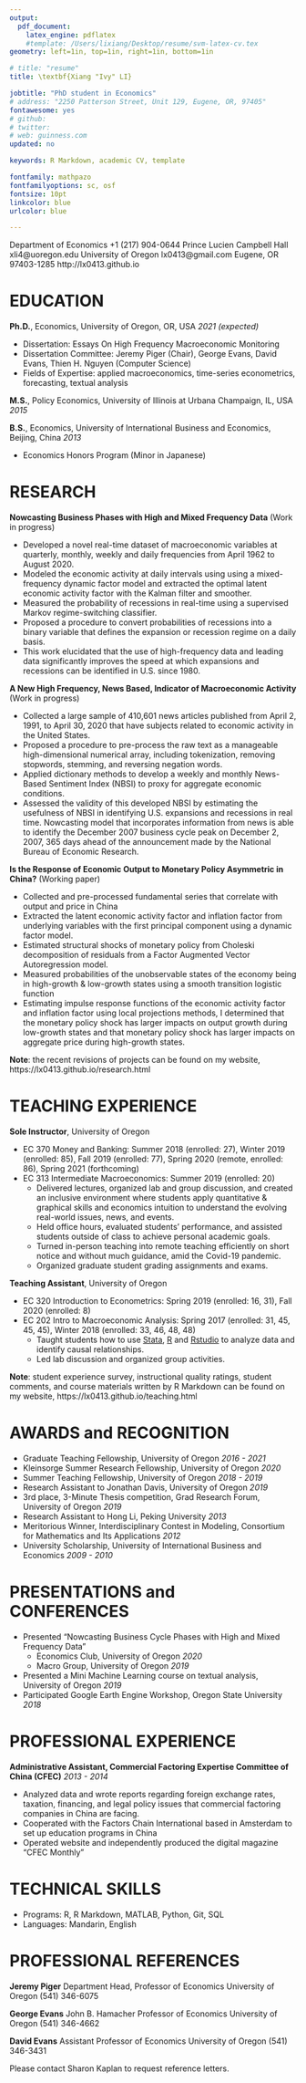 ```yaml
---
output: 
  pdf_document:
    latex_engine: pdflatex
    #template: /Users/lixiang/Desktop/resume/svm-latex-cv.tex
geometry: left=1in, top=1in, right=1in, bottom=1in

# title: "resume"
title: \textbf{Xiang "Ivy" LI}

jobtitle: "PhD student in Economics"
# address: "2250 Patterson Street, Unit 129, Eugene, OR, 97405"
fontawesome: yes
# github: 
# twitter:
# web: guinness.com
updated: no

keywords: R Markdown, academic CV, template

fontfamily: mathpazo
fontfamilyoptions: sc, osf
fontsize: 10pt
linkcolor: blue
urlcolor: blue

---
```

Department of Economics  \hfill +1 (217) 904-0644
\newline 736 Prince Lucien Campbell Hall \hfill xli4@uoregon.edu
\newline 1285 University of Oregon \hfill lx0413@gmail.com
\newline Eugene, OR 97403-1285 \hfill http://lx0413.github.io

\rule[2ex]{\textwidth}{1pt}

\vspace{-25pt}

\thispagestyle{empty}

# EDUCATION
**Ph.D.**, Economics, University of Oregon, OR, USA \hfill _2021 (expected)_

- Dissertation: Essays On High Frequency Macroeconomic Monitoring
- Dissertation Committee: Jeremy Piger (Chair), George Evans, David Evans, Thien H. Nguyen (Computer Science)
- Fields of Expertise: applied macroeconomics, time-series econometrics, forecasting, textual analysis

**M.S.**, Policy Economics, University of Illinois at Urbana Champaign, IL, USA \hfill _2015_

**B.S.**, Economics, University of International Business and Economics, Beijing, China  \hfill _2013_

  - Economics Honors Program (Minor in Japanese)

# RESEARCH
**Nowcasting Business Phases with High and Mixed Frequency Data** (Work in progress)

- Developed a novel real-time dataset of macroeconomic variables at quarterly, monthly, weekly and daily frequencies from April 1962 to August 2020.
- Modeled the economic activity at daily intervals using using a mixed-frequency dynamic factor model and extracted the optimal latent economic activity factor with the Kalman filter and smoother. 
- Measured the probability of recessions in real-time using a supervised Markov regime-switching classifier. 
- Proposed a procedure to convert probabilities of recessions into a binary variable that defines the expansion or recession regime on a daily basis.
- This work elucidated that the use of high-frequency data and leading data significantly improves the speed at which expansions and recessions can be identified in U.S. since 1980. 

<!-- As representative examples, with high frequency and leading data included into the analysis, the model identifies the start of the Great Recession 256 days ahead of the NBER announcement and many months ahead of the statistical procedures surveyed in Hamilton (2011). When I further incorporate information from the news-based sentiment index in Li (2020), I am able to identify the December 2007 business cycle peak even earlier, on December 2, 2007. During the Covid-19 pandemic, the NBER announced on June 8, 2020, that a new recession started in the U.S. in March 2020, my model identified the start of this recession on March 22, 2020, 78 days ahead of the NBER announcement. -->


<!-- As a representative example, during the Covid-19 pandemic, the NBER announced on June 8, 2020, that a new recession started in the U.S. in March 2020, my model identified the start of this recession on March 15, 2020, 85 days ahead of the NBER announcement. -->

<!-- - Developed a novel real-time dataset of macroeconomic variables at quarterly, monthly, weekly and daily frequencies. -->
<!-- - Measured the economic activity at daily intervals using dynamic factor models, and measured the probability of expansions and recessions in real time.  -->
<!-- - This work elucidated that the use of higher frequency data significantly improves the speed at which expansions and recessions can be identified in U.S. since 1980. -->

<!--- I take a three-step approach. First, I use the mixed frequency dynamic factor model to extract a coincident index of real economic activity using daily, weekly, monthly and quarterly data. Second, I train a variety of supervised machine learning classification techniques to classify the coincident index into recession and expansion regimes. Finally, I use these trained classifiers to evaluate the evidence for new business cycle turning points in end-of-sample data that has not yet been classified by the NBER. --->

**A New High Frequency, News Based, Indicator of Macroeconomic Activity** (Work in progress)

- Collected a large sample of 410,601 news articles published from April 2, 1991, to April 30, 2020 that have subjects related to economic activity in the United States.
- Proposed a procedure to pre-process the raw text as a manageable high-dimensional numerical array, including tokenization, removing stopwords, stemming, and reversing negation words. 
- Applied dictionary methods to develop a weekly and monthly News-Based Sentiment Index (NBSI) to proxy for aggregate economic conditions.
- Assessed the validity of this developed NBSI by estimating the usefulness of NBSI in identifying U.S. expansions and recessions in real time. Nowcasting model that incorporates information from news is able to identify the December 2007 business cycle peak on December 2, 2007, 365 days ahead of the announcement made by the National Bureau of Economic Research.

<!-- - Assessed the validity of this developed NBSI by tracking a wide range of monthly macroeconomic activity measures and estimated the usefulness of NBSI in identifying U.S. expansions and recessions in real time.  -->


<!-- - Developed a weekly News-Based Sentiment Index (NBSI) regarding economic conditions based on articles sourced from The Wall Street Journal using dictionary methods. -->
<!-- - Assessed the validity of this developed NBSI by tracking a wide range of monthly macroeconomic activity measures.  -->
<!-- - Estimated the usefulness of NBSI in identifying U.S. expansions and recessions in real time.  -->

**Is the Response of Economic Output to Monetary Policy Asymmetric in China?** (Working paper)

<!-- - Estimated monetary policy shocks in China, using a combination of dynamic factors models and factor-augmented vector autoregression. -->
<!-- - Applying local projection methods, I determined that the monetary policy shock has larger impacts on output growth during low-growth states and that monetary policy shock has larger impacts on aggregate price during high-growth states. -->

<!--- I take a four-step approach. First, Chinese economic activity and aggregate price level are measured using dynamic factors models. Second, monetary policy shocks are identified with Choleski residuals from a factor-augmented vector autoregression. Third, high-growth vs. low-growth phases are measured using a smooth transition logistic function. Lastly, the response of economic activity and price to monetary policy shocks in high-growth periods vs. low-growth periods are estimated via the local projection method--->

- Collected and pre-processed fundamental series that correlate with output and price in China  
- Extracted the latent economic activity factor and inflation factor from underlying variables with the first principal component using a dynamic factor model. 
- Estimated  structural shocks of monetary policy from Choleski decomposition of residuals from a Factor Augmented Vector Autoregression model. 
- Measured probabilities of the unobservable states of the economy being in high-growth & low-growth states using a smooth transition logistic function 
- Estimating impulse response functions of the economic activity factor and inflation factor using local projections methods, I determined that the monetary policy shock has larger impacts on output growth during low-growth states and that monetary policy shock has larger impacts on aggregate price during high-growth states.

<!---
- This paper is the first to study asymmetry in the response of monetary policy on the Chinese economy over the business cycle. Asymmetry is defined in terms of the effects of monetary policy in high-growth periods vs. low-growth periods. High-growth and low-growth phases are measured using a smooth transition logistic function. Using local projection method, I find evidence that monetary policy shocks have larger impacts on output growth during low-growth states; during high-growth states, monetary policy shocks have larger impacts on inflation. This evidence is consistent with a convex aggregate supply curve
--->

<!---
**Forecasting Using Bayesian VAR** 
- This paper uses a quarterly US data set on inflation rate, unemployment rate, and interest rate from 1948Q1 to 2018Q1, and then performs an (pseudo) out-of-sample 1-period and 4-period forecast
- This paper uses Bayesian method to estimate a VAR(2) model, based on 2 analytical priors (Minnesota prior and Natural Conjugate prior), and 2 non-analytical priors (Independent Normal - Wishart prior and Stochastic Search Variable Selection prior)
- This paper shows that SSVC prior performs a better 1-period forecast, and independent Normal-Wishart prior performs a better 4-period forecast, in terms of minimal mean squared forecast error
- As forecast horizon gets longer, Minnesota prior generates a large forecast error. Non-analytical prior performs better than analytical priors in terms of forecast ability, especially when forecast horizon gets longer
--->

<!---
**Detecting the Potential Conspirators** (Working paper, with Yizhi Chen and Dong Wang, Awarded Meritorious Winner of 2012 Mathematical Contest in Modeling by the Consortium for Mathematics & Applications) 

- Analyzing data on confirmed criminals, this project applies degree, betweenness and connection in social network analysis to measure crime probabilities of suspects in the network.
- I explored analytic hierarchy process and pointwise mutual information methods to quantify semantic orientation of messages conveyed in a crime network.
--->

**Note**: the recent revisions of projects can be found on my website, https://lx0413.github.io/research.html


# TEACHING EXPERIENCE
**Sole Instructor**, University of Oregon

- EC 370 Money and Banking: Summer 2018 (enrolled: 27), Winter 2019 (enrolled: 85), Fall 2019 (enrolled: 77), Spring 2020 (remote, enrolled: 86), Spring 2021 (forthcoming)
- EC 313 Intermediate Macroeconomics: Summer 2019 (enrolled: 20)
  - Delivered lectures, organized lab and group discussion, and created an inclusive environment where students apply quantitative & graphical skills and economics intuition to understand the evolving real-world issues, news, and events. 
  - Held office hours, evaluated students' performance, and assisted students outside of class to achieve personal academic goals.
  - Turned in-person teaching into remote teaching efficiently on short notice and without much guidance, amid the Covid-19 pandemic.
  - Organized graduate student grading assignments and exams.
    
**Teaching Assistant**, University of Oregon 

- EC 320 Introduction to Econometrics: Spring 2019 (enrolled: 16, 31), Fall 2020 (enrolled: 8)
- EC 202 Intro to Macroeconomic Analysis: Spring 2017 (enrolled: 31, 45, 45, 45), Winter 2018 (enrolled: 33, 46, 48, 48)
  - Taught students how to use [Stata](https://www.stata.com/), [R](https://www.r-project.org/about.html) and [Rstudio](https://rstudio.com/) to analyze data and identify causal relationships. 
  - Led lab discussion and organized group activities.
  
**Note**: student experience survey, instructional quality ratings, student comments, and course materials written by R Markdown can be found on my website, https://lx0413.github.io/teaching.html


\thispagestyle{empty}

# AWARDS and RECOGNITION
- Graduate Teaching Fellowship, University of Oregon \hfill _2016 - 2021_
- Kleinsorge Summer Research Fellowship,  University of Oregon \hfill _2020_
- Summer Teaching Fellowship, University of Oregon \hfill _2018 - 2019_
- Research Assistant to Jonathan Davis, University of Oregon \hfill _2019_
- 3rd place, 3-Minute Thesis competition, Grad Research Forum, University of Oregon \hfill _2019_
- Research Assistant to Hong Li, Peking University \hfill _2013_
- Meritorious Winner, Interdisciplinary Contest in Modeling, Consortium for Mathematics and Its Applications \hfill _2012_
- University Scholarship, University of International Business and Economics \hfill _2009 - 2010_
<!-- - 1st prize, China National English Contest for College Students \hfill _2011_ -->
<!-- - 3rd prize, China National English Speaking Competition \hfill _2011_ -->

<!--- - Simulated a dataset with 7000 observations and 131 variables according to the statistics of each variable
- Reviewed R code for a project that uses random forest and causal forest methods to explore treatment heterogeneity effects of summer jobs on youth behavioral changes --->

<!--- - Wrote project proposals for 2013 China National Natural Science Fund 
- Authored literature review on correlations between resource endowment and spatial layout, rationality of spatial layout, site selection of renewable resource--->

# PRESENTATIONS and CONFERENCES
- Presented "Nowcasting Business Cycle Phases with High and Mixed Frequency Data"
  - Economics Club, University of Oregon \hfill _2020_
  - Macro Group, University of Oregon \hfill _2019_
- Presented a Mini Machine Learning course on textual analysis, University of Oregon \hfill _2019_
- Participated Google Earth Engine Workshop, Oregon State University  \hfill _2018_

# PROFESSIONAL EXPERIENCE
**Administrative Assistant, Commercial Factoring Expertise Committee of China (CFEC)** \hfill _2013 - 2014_

- Analyzed data and wrote reports regarding foreign exchange rates, taxation, financing, and legal policy issues that commercial factoring companies in China are facing.
- Cooperated with the Factors Chain International based in Amsterdam to set up education programs in China
- Operated website and independently produced the digital magazine “CFEC Monthly”

<!--- - Advanced proposals to the Ministry of Commerce that resulted in the development of standard terminology and regulation policies for commercial factoring industry in China
- Worked with the Peoples’ Bank of China to establish a credit reference platform for factoring companies--->

# TECHNICAL SKILLS
- Programs: R, R Markdown, MATLAB, Python, Git, SQL
- Languages: Mandarin, English 

# PROFESSIONAL REFERENCES
**Jeremy Piger**   \newline
Department Head, Professor of Economics  \newline
University of Oregon  \newline
(541) 346-6075  \newline

**George Evans** \newline
John B. Hamacher Professor of Economics \newline
University of Oregon \newline
(541) 346-4662 \newline

**David Evans**  \newline
Assistant Professor of Economics   \newline 
University of Oregon  \newline
(541) 346-3431  \newline 

Please contact Sharon Kaplan \href{mailto:gradcoordes@uoregon.edu}{\texttt{gradcoordes@uoregon.edu}} to request reference letters.